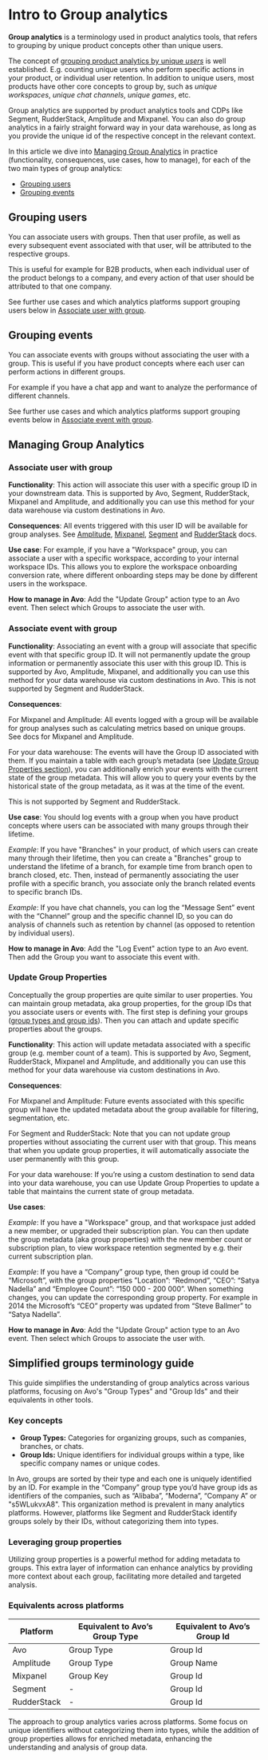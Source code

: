 
# Intro to Group analytics

<Callout type="info" emoji="💡">**Group analytics** is a terminology used in product analytics tools, that 
refers to grouping by unique product concepts other than unique users.</Callout>

The concept of [grouping product analytics by unique _users_](/data-design/avo-tracking-plan/properties#user-properties)
is well established. E.g. counting unique users who perform specific actions in your product, 
or individual user retention. In addition to unique users, most products have other core concepts 
to group by, such as _unique workspaces_, _unique chat channels_, _unique games_, etc.  

Group analytics are supported by product analytics tools and CDPs like Segment, RudderStack,
Amplitude and Mixpanel. You can also do group analytics in a fairly straight forward 
way in your data warehouse, as long as you provide the unique id of the respective concept 
in the relevant context.

In this article we dive into [Managing Group Analytics](#managing-group-analytics)
in practice (functionality, consequences, use cases, how to manage), for each of the two main 
types of group analytics:

-  [Grouping users](#grouping-users)
-  [Grouping events](#grouping-events)


## Grouping users

You can associate users with groups. Then that user profile, as well as every subsequent event associated with that user, will be attributed to the respective groups.

This is useful for example for B2B products, when each individual user of the product belongs to a company, and every action of that user should be attributed to that one company.

See further use cases and which analytics platforms support grouping users below in [Associate user with group](/data-design/groups#associate-user-with-group).

## Grouping events

You can associate events with groups without associating the user with a group. This is useful if you have product concepts where each user can perform actions in different groups.

For example if you have a chat app and want to analyze the performance of different channels.

See further use cases and which analytics platforms support grouping events below in [Associate event with group](/data-design/groups#associate-event-with-group).

## Managing Group Analytics

### Associate user with group

**Functionality**: This action will associate this user with a specific group ID in your downstream data.
This is supported by Avo, Segment, RudderStack, Mixpanel and Amplitude, and additionally you can use this method for your data warehouse via custom destinations in Avo.

[//]: # 'TODO [TO CONFIRM] Consequences: All future [todo confirm this applies to Mixpanel and Segment as well] events triggered with this user ID, will be available for group analyses such as calculating metrics based on unique groups.'

**Consequences**: All events triggered with this user ID will be available for group analyses. See [Amplitude](https://developers.amplitude.com/docs/javascript#user-groups),
[Mixpanel](https://developer.mixpanel.com/docs/javascript#group-analytics), [Segment](https://segment.com/docs/connections/spec/group/) and [RudderStack](https://www.rudderstack.com/docs/event-spec/standard-events/group/) docs.

**Use case**: For example, if you have a "Workspace" group, you can associate a user with a specific workspace, according to your internal workspace IDs.
This allows you to explore the workspace onboarding conversion rate, where different onboarding steps may be done by different users in the workspace.

**How to manage in Avo**: Add the "Update Group" action type to an Avo event. Then select which Groups to associate the user with.

### Associate event with group

[//]: # 'TODO [Does it associate GROUP METADATA with event?].'

**Functionality**: Associating an event with a group will associate that specific event with that specific group ID. It will not permanently update the group information or permanently associate this user with this group ID.
This is supported by Avo, Amplitude, Mixpanel, and additionally you can use this method for your data warehouse via custom destinations in Avo. This is not supported by Segment and RudderStack.

**Consequences**:

For Mixpanel and Amplitude: All events logged with a group will be available for group analyses such as calculating metrics based on unique groups. See docs for Mixpanel and Amplitude.

For your data warehouse: The events will have the Group ID associated with them. If you maintain a table with each group’s metadata (see [Update Group Properties section](/data-design/groups#update-group-properties)), you can additionally enrich your events with the current state of the group metadata. This will allow you to query your events by the historical state of the group metadata, as it was at the time of the event.

This is not supported by Segment and RudderStack.

**Use case**: You should log events with a group when you have product concepts where users can be associated with many groups through their lifetime.

_Example_: If you have "Branches" in your product, of which users can create many through their lifetime, then you can create a "Branches" group to understand the lifetime of a branch, for example time from branch open to branch closed, etc. Then, instead of permanently associating the user profile with a specific branch, you associate only the branch related events to specific branch IDs.

_Example_: If you have chat channels, you can log the “Message Sent” event with the “Channel” group and the specific channel ID, so you can do analysis of channels such as retention by channel (as opposed to retention by individual users).

**How to manage in Avo**: Add the "Log Event" action type to an Avo event. Then add the Group you want to associate this event with.

### Update Group Properties

Conceptually the group properties are quite similar to user properties. You can maintain group metadata, aka group properties, for the group IDs that you associate users or events with.
The first step is defining your groups ([group types and group ids](/data-design/groups#groups-terminology-across-platforms)). Then you can attach and update specific properties about the groups.

**Functionality**: This action will update metadata associated with a specific group (e.g. member count of a team). This is supported by Avo, Segment, RudderStack, Mixpanel and Amplitude, and additionally you can use this method for your data warehouse via custom destinations in Avo.

**Consequences**:

[//]: # 'TODO [TO CONFIRM] For Mixpanel and Amplitude: Future events associated with this specific group will have the updated metadata about the group available for filtering, segmentation, etc.'

For Mixpanel and Amplitude: Future events associated with this specific group will have the updated metadata about the group available for filtering, segmentation, etc.

For Segment and RudderStack: Note that you can not update group properties without associating the current user with that group. This means that when you update group properties, it will automatically associate the user permanently with this group.

For your data warehouse: If you’re using a custom destination to send data into your data warehouse, you can use Update Group Properties to update a table that maintains the current state of group metadata.

**Use cases**:

_Example_: If you have a "Workspace" group, and that workspace just added a new member, or upgraded their subscription plan. You can then update the group metadata (aka group properties) with the new member count or subscription plan, to view workspace retention segmented by e.g. their current subscription plan.

_Example_: If you have a “Company” group type, then group id could be “Microsoft”, with the group properties ”Location”: “Redmond”, “CEO”: “Satya Nadella” and “Employee Count”: “150 000 - 200 000”. When something changes, you can update the corresponding group property. For example in 2014 the Microsoft’s “CEO” property was updated from “Steve Ballmer” to “Satya Nadella”.

**How to manage in Avo**: Add the "Update Group" action type to an Avo event. Then select which Groups to associate the user with.

## Simplified groups terminology guide

This guide simplifies the understanding of group analytics across various platforms, focusing on Avo's "Group Types" and "Group Ids" and their equivalents in other tools.

### Key concepts

- **Group Types:** Categories for organizing groups, such as companies, branches, or chats.
- **Group Ids:** Unique identifiers for individual groups within a type, like specific company names or unique codes.

In Avo, groups are sorted by their type and each one is uniquely identified by an ID. For example in the “Company” group type you’d have group ids as identifiers of the companies, such as “Alibaba”, “Moderna”, “Company A” or "s5WLukvxA8". This organization method is prevalent in many analytics platforms. However, platforms like Segment and RudderStack identify groups solely by their IDs, without categorizing them into types.

### Leveraging group properties

Utilizing group properties is a powerful method for adding metadata to groups. This extra layer of information can enhance analytics by providing more context about each group, facilitating more detailed and targeted analysis.

### Equivalents across platforms

| Platform               | Equivalent to Avo’s Group Type | Equivalent to Avo’s Group Id |
| ---------------------- | ------------------------------ | ---------------------------- |
| Avo                    | Group Type                     | Group Id                     |
| Amplitude              | Group Type                     | Group Name                   |
| Mixpanel               | Group Key                      | Group Id                     |
| Segment                | -                              | Group Id                     |
| RudderStack            | -                              | Group Id                     |

<Callout type="info" emoji="💡">The approach to group analytics varies across platforms. Some focus on unique identifiers without categorizing them into types, while the addition of group properties allows for enriched metadata, enhancing the understanding and analysis of group data.</Callout>